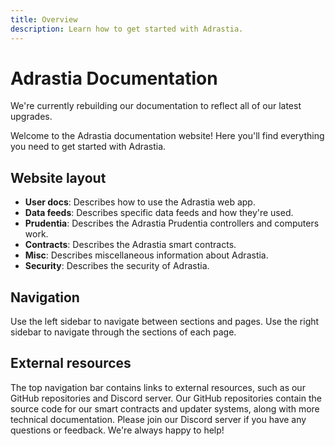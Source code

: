 ```yaml
---
title: Overview
description: Learn how to get started with Adrastia.
---
```



# Adrastia Documentation

<Callout emoji="🚧">
  We're currently rebuilding our documentation to reflect all of our latest upgrades.
</Callout>

Welcome to the Adrastia documentation website! Here you'll find everything you need to get started with Adrastia.

## Website layout

- **User docs**: Describes how to use the Adrastia web app.
- **Data feeds**: Describes specific data feeds and how they're used.
- **Prudentia**: Describes the Adrastia Prudentia controllers and computers work.
- **Contracts**: Describes the Adrastia smart contracts.
- **Misc**: Describes miscellaneous information about Adrastia.
- **Security**: Describes the security of Adrastia.

## Navigation

Use the left sidebar to navigate between sections and pages. Use the right sidebar to navigate through the sections of each page.

## External resources

The top navigation bar contains links to external resources, such as our GitHub repositories and Discord server. Our GitHub repositories contain the source code for our smart contracts and updater systems, along with more technical documentation. Please join our Discord server if you have any questions or feedback. We're always happy to help!
